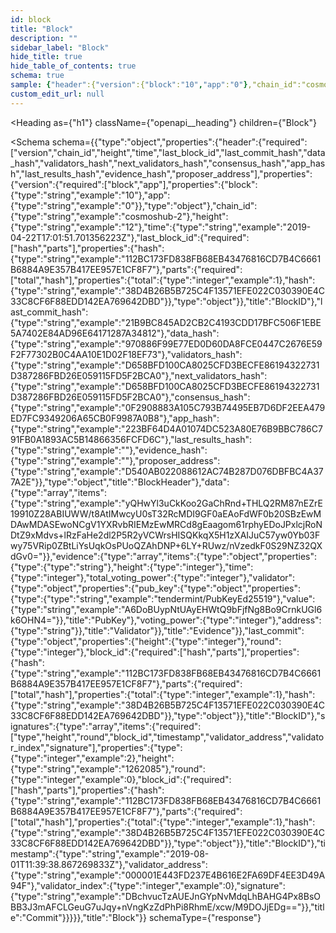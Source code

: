 ```yaml
---
id: block
title: "Block"
description: ""
sidebar_label: "Block"
hide_title: true
hide_table_of_contents: true
schema: true
sample: {"header":{"version":{"block":"10","app":"0"},"chain_id":"cosmoshub-2","height":"12","time":"2019-04-22T17:01:51.701356223Z","last_block_id":{"hash":"112BC173FD838FB68EB43476816CD7B4C6661B6884A9E357B417EE957E1CF8F7","parts":{"total":1,"hash":"38D4B26B5B725C4F13571EFE022C030390E4C33C8CF6F88EDD142EA769642DBD"}},"last_commit_hash":"21B9BC845AD2CB2C4193CDD17BFC506F1EBE5A7402E84AD96E64171287A34812","data_hash":"970886F99E77ED0D60DA8FCE0447C2676E59F2F77302B0C4AA10E1D02F18EF73","validators_hash":"D658BFD100CA8025CFD3BECFE86194322731D387286FBD26E059115FD5F2BCA0","next_validators_hash":"D658BFD100CA8025CFD3BECFE86194322731D387286FBD26E059115FD5F2BCA0","consensus_hash":"0F2908883A105C793B74495EB7D6DF2EEA479ED7FC9349206A65CB0F9987A0B8","app_hash":"223BF64D4A01074DC523A80E76B9BBC786C791FB0A1893AC5B14866356FCFD6C","last_results_hash":"","evidence_hash":"","proposer_address":"D540AB022088612AC74B287D076DBFBC4A377A2E"},"data":["yQHwYl3uCkKoo2GaChRnd+THLQ2RM87nEZrE19910Z28ABIUWW/t8AtIMwcyU0sT32RcMDI9GF0aEAoFdWF0b20SBzEwMDAwMDASEwoNCgV1YXRvbRIEMzEwMRCd8gEaagom61rphyEDoJPxlcjRoNDtZ9xMdvs+lRzFaHe2dl2P5R2yVCWrsHISQKkqX5H1zXAIJuC57yw0Yb03Fwy75VRip0ZBtLiYsUqkOsPUoQZAhDNP+6LY+RUwz/nVzedkF0S29NZ32QXdGv0="],"evidence":[{"type":"string","height":0,"time":0,"total_voting_power":0,"validator":{"pub_key":{"type":"tendermint/PubKeyEd25519","value":"A6DoBUypNtUAyEHWtQ9bFjfNg8Bo9CrnkUGl6k6OHN4="},"voting_power":0,"address":"string"}}],"last_commit":{"height":0,"round":0,"block_id":{"hash":"112BC173FD838FB68EB43476816CD7B4C6661B6884A9E357B417EE957E1CF8F7","parts":{"total":1,"hash":"38D4B26B5B725C4F13571EFE022C030390E4C33C8CF6F88EDD142EA769642DBD"}},"signatures":[{"type":2,"height":"1262085","round":0,"block_id":{"hash":"112BC173FD838FB68EB43476816CD7B4C6661B6884A9E357B417EE957E1CF8F7","parts":{"total":1,"hash":"38D4B26B5B725C4F13571EFE022C030390E4C33C8CF6F88EDD142EA769642DBD"}},"timestamp":"2019-08-01T11:39:38.867269833Z","validator_address":"000001E443FD237E4B616E2FA69DF4EE3D49A94F","validator_index":0,"signature":"DBchvucTzAUEJnGYpNvMdqLhBAHG4Px8BsOBB3J3mAFCLGeuG7uJqy+nVngKzZdPhPi8RhmE/xcw/M9DOJjEDg=="}]}}
custom_edit_url: null
---
```



<Heading
  as={"h1"}
  className={"openapi__heading"}
  children={"Block"}
>
</Heading>





<Schema
  schema={{"type":"object","properties":{"header":{"required":["version","chain_id","height","time","last_block_id","last_commit_hash","data_hash","validators_hash","next_validators_hash","consensus_hash","app_hash","last_results_hash","evidence_hash","proposer_address"],"properties":{"version":{"required":["block","app"],"properties":{"block":{"type":"string","example":"10"},"app":{"type":"string","example":"0"}},"type":"object"},"chain_id":{"type":"string","example":"cosmoshub-2"},"height":{"type":"string","example":"12"},"time":{"type":"string","example":"2019-04-22T17:01:51.701356223Z"},"last_block_id":{"required":["hash","parts"],"properties":{"hash":{"type":"string","example":"112BC173FD838FB68EB43476816CD7B4C6661B6884A9E357B417EE957E1CF8F7"},"parts":{"required":["total","hash"],"properties":{"total":{"type":"integer","example":1},"hash":{"type":"string","example":"38D4B26B5B725C4F13571EFE022C030390E4C33C8CF6F88EDD142EA769642DBD"}},"type":"object"}},"title":"BlockID"},"last_commit_hash":{"type":"string","example":"21B9BC845AD2CB2C4193CDD17BFC506F1EBE5A7402E84AD96E64171287A34812"},"data_hash":{"type":"string","example":"970886F99E77ED0D60DA8FCE0447C2676E59F2F77302B0C4AA10E1D02F18EF73"},"validators_hash":{"type":"string","example":"D658BFD100CA8025CFD3BECFE86194322731D387286FBD26E059115FD5F2BCA0"},"next_validators_hash":{"type":"string","example":"D658BFD100CA8025CFD3BECFE86194322731D387286FBD26E059115FD5F2BCA0"},"consensus_hash":{"type":"string","example":"0F2908883A105C793B74495EB7D6DF2EEA479ED7FC9349206A65CB0F9987A0B8"},"app_hash":{"type":"string","example":"223BF64D4A01074DC523A80E76B9BBC786C791FB0A1893AC5B14866356FCFD6C"},"last_results_hash":{"type":"string","example":""},"evidence_hash":{"type":"string","example":""},"proposer_address":{"type":"string","example":"D540AB022088612AC74B287D076DBFBC4A377A2E"}},"type":"object","title":"BlockHeader"},"data":{"type":"array","items":{"type":"string","example":"yQHwYl3uCkKoo2GaChRnd+THLQ2RM87nEZrE19910Z28ABIUWW/t8AtIMwcyU0sT32RcMDI9GF0aEAoFdWF0b20SBzEwMDAwMDASEwoNCgV1YXRvbRIEMzEwMRCd8gEaagom61rphyEDoJPxlcjRoNDtZ9xMdvs+lRzFaHe2dl2P5R2yVCWrsHISQKkqX5H1zXAIJuC57yw0Yb03Fwy75VRip0ZBtLiYsUqkOsPUoQZAhDNP+6LY+RUwz/nVzedkF0S29NZ32QXdGv0="}},"evidence":{"type":"array","items":{"type":"object","properties":{"type":{"type":"string"},"height":{"type":"integer"},"time":{"type":"integer"},"total_voting_power":{"type":"integer"},"validator":{"type":"object","properties":{"pub_key":{"type":"object","properties":{"type":{"type":"string","example":"tendermint/PubKeyEd25519"},"value":{"type":"string","example":"A6DoBUypNtUAyEHWtQ9bFjfNg8Bo9CrnkUGl6k6OHN4="}},"title":"PubKey"},"voting_power":{"type":"integer"},"address":{"type":"string"}},"title":"Validator"}},"title":"Evidence"}},"last_commit":{"type":"object","properties":{"height":{"type":"integer"},"round":{"type":"integer"},"block_id":{"required":["hash","parts"],"properties":{"hash":{"type":"string","example":"112BC173FD838FB68EB43476816CD7B4C6661B6884A9E357B417EE957E1CF8F7"},"parts":{"required":["total","hash"],"properties":{"total":{"type":"integer","example":1},"hash":{"type":"string","example":"38D4B26B5B725C4F13571EFE022C030390E4C33C8CF6F88EDD142EA769642DBD"}},"type":"object"}},"title":"BlockID"},"signatures":{"type":"array","items":{"required":["type","height","round","block_id","timestamp","validator_address","validator_index","signature"],"properties":{"type":{"type":"integer","example":2},"height":{"type":"string","example":"1262085"},"round":{"type":"integer","example":0},"block_id":{"required":["hash","parts"],"properties":{"hash":{"type":"string","example":"112BC173FD838FB68EB43476816CD7B4C6661B6884A9E357B417EE957E1CF8F7"},"parts":{"required":["total","hash"],"properties":{"total":{"type":"integer","example":1},"hash":{"type":"string","example":"38D4B26B5B725C4F13571EFE022C030390E4C33C8CF6F88EDD142EA769642DBD"}},"type":"object"}},"title":"BlockID"},"timestamp":{"type":"string","example":"2019-08-01T11:39:38.867269833Z"},"validator_address":{"type":"string","example":"000001E443FD237E4B616E2FA69DF4EE3D49A94F"},"validator_index":{"type":"integer","example":0},"signature":{"type":"string","example":"DBchvucTzAUEJnGYpNvMdqLhBAHG4Px8BsOBB3J3mAFCLGeuG7uJqy+nVngKzZdPhPi8RhmE/xcw/M9DOJjEDg=="}},"title":"Commit"}}}}},"title":"Block"}}
  schemaType={"response"}
>
  
</Schema>
            